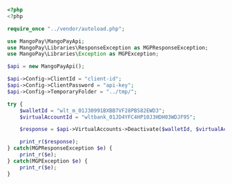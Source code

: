 ```php PHP
<?php 
<?php 

require_once "../vendor/autoload.php";

use MangoPay\MangoPayApi;
use MangoPay\Libraries\ResponseException as MGPResponseException;
use MangoPay\Libraries\Exception as MGPException;

$api = new MangoPayApi();

$api->Config->ClientId = "client-id";
$api->Config->ClientPassword = "api-key";
$api->Config->TemporaryFolder = "../tmp/";

try {
    $walletId = "wlt_m_01J30991BXBB7VF28PBS82EWD3";
    $virtualAccountId = "wltbank_01JD4YFC4HP10J3HDH03WDJF95";

    $response = $api->VirtualAccounts->Deactivate($walletId, $virtualAccountId);

    print_r($response);
} catch(MGPResponseException $e) {
    print_r($e);
} catch(MGPException $e) {
    print_r($e);
}
```